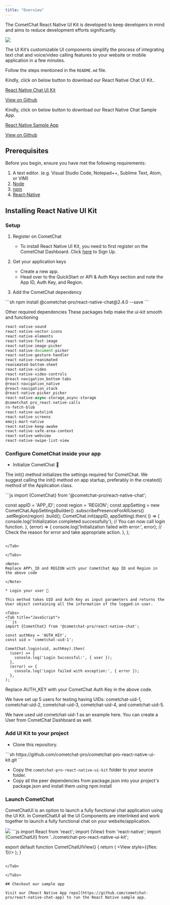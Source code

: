 ```yaml
---
title: "Overview"
---
```


The CometChat React Native UI Kit is developed to keep developers in mind and aims to reduce development efforts significantly.

<Frame>
  <img src="/images/42a10791-1623200263-ba45185b405d979bf1127ff15d3990e1.png" />
</Frame>

The UI Kit’s customizable UI components simplify the process of integrating text chat and voice/video calling features to your website or mobile application in a few minutes.

<CardGroup>
<Card title="I want to checkout React Native Chat UI Kit.">

Follow the steps mentioned in the `README.md` file.

Kindly, click on below button to download our React Native Chat UI Kit..

[React Native Chat UI Kit](https://github.com/cometchat-pro/ui-kit/react-native/archive/master.zip)

[View on Github](https://github.com/cometchat-pro/ui-kit/react-native)

</Card>

<Card title="I want to explore the sample app">

Kindly, click on below button to download our React Native Chat Sample App.

[React Native Sample App](https://github.com/cometchat-pro/react-native-chat-app/archive/master.zip)

[View on Github](https://github.com/cometchat-pro/react-native-chat-app)

</Card>
</CardGroup>

## Prerequisites

Before you begin, ensure you have met the following requirements:

1. A text editor. (e.g. Visual Studio Code, Notepad++, Sublime Text, Atom, or VIM)
2. [Node](https://nodejs.org/en/)
3. [npm](https://www.npmjs.com/get-npm)
4. [React-Native](https://reactnative.dev/docs/environment-setup)

## Installing React Native UI Kit

### Setup

1. Register on CometChat

   * To install React Native UI Kit, you need to first register on the CometChat Dashboard. Click [here](https://app.cometchat.com/) to Sign Up.

2. Get your application keys

   * Create a new app.
   * Head over to the QuickStart or API & Auth Keys section and note the App ID, Auth Key, and Region.

3. Add the CometChat dependency

<Tabs>
<Tab title="CLI">
```sh
npm install @cometchat-pro/react-native-chat@2.4.0 --save
```

</Tab>

</Tabs>

Other required dependencies These packages help make the ui-kit smooth and functioning

```js
react-native-sound
react-native-vector-icons 
react-native-elements 
react-native-fast-image
react-native-image-picker
react-native-document-picker
react-native-gesture-handler
react-native-reanimated
reanimated-bottom-sheet
react-native-video
react-native-video-controls
@react-navigation_bottom-tabs
@react-navigation_native
@react-navigation_stack
@react-native-picker_picker
react-native-async-storage_async-storage
@cometchat-pro_react-native-calls
rn-fetch-blob
react-native-autolink
react-native-screens
emoji-mart-native
react-native-keep-awake
react-native-safe-area-context
react-native-webview
react-native-swipe-list-view
```

### Configure CometChat inside your app

* Initialize CometChat 🌟

The init() method initializes the settings required for CometChat. We suggest calling the init() method on app startup, preferably in the created() method of the Application class.

<Tabs>
<Tab title="JavaScript">
```js
import {CometChat} from '@cometchat-pro/react-native-chat';

const appID = 'APP_ID';
const region = 'REGION';
const appSetting = new CometChat.AppSettingsBuilder()
  .subscribePresenceForAllUsers()
  .setRegion(region)
  .build();
CometChat.init(appID, appSetting).then(
  () => {
    console.log('Initialization completed successfully');
    // You can now call login function.
  },
  (error) => {
    console.log('Initialization failed with error:', error);
    // Check the reason for error and take appropriate action.
  },
);
```

</Tab>

</Tabs>

<Note>
Replace APP\_ID and REGION with your CometChat App ID and Region in the above code

</Note>

* Login your user 👤

This method takes UID and Auth Key as input parameters and returns the User object containing all the information of the logged-in user.

<Tabs>
<Tab title="JavaScript">
```js
import {CometChat} from '@cometchat-pro/react-native-chat';

const authKey = 'AUTH_KEY';
const uid = 'cometchat-uid-1';

CometChat.login(uid, authKey).then(
  (user) => {
    console.log('Login Successful:', { user });
  },
  (error) => {
    console.log('Login failed with exception:', { error });
  },
);
```

</Tab>

</Tabs>

<Warning>

Replace AUTH\_KEY with your CometChat Auth Key in the above code.

</Warning>

<Note>
We have set up 5 users for testing having UIDs: cometchat-uid-1, cometchat-uid-2, cometchat-uid-3, cometchat-uid-4, and cometchat-uid-5.

We have used uid cometchat-uid-1 as an example here. You can create a User from CometChat Dashboard as well.

</Note>

### Add UI Kit to your project

* Clone this repository.

<Tabs>
<Tab title="CLI">
```sh
https://github.com/cometchat-pro/cometchat-pro-react-native-ui-kit.git
```

</Tab>

</Tabs>

* Copy the `cometchat-pro-react-native-ui-kit` folder to your source folder.
* Copy all the peer dependencies from package.json into your project's package.json and install them using npm install

### Launch CometChat

CometChatUI is an option to launch a fully functional chat application using the UI Kit. In CometChatUI all the UI Components are interlinked and work together to launch a fully functional chat on your website/application.

<Frame>
  <img src="/images/eaf801a0-1623200266-09df02b8e15e35ecb0cd143040d7cb90.png" />
</Frame>

<Tabs>
<Tab title="JavaScript">
```js
import React from 'react';
import {View} from 'react-native';
import {CometChatUI} from '../cometchat-pro-react-native-ui-kit';

export default function CometChatUIView() {
  return (
    <View style={{flex: 1}}>
      <CometChatUI />
    </View>
  );
}
```

</Tab>

</Tabs>

## Checkout our sample app

Visit our [React Native App repo](https://github.com/cometchat-pro/react-native-chat-app) to run the React Native sample app.
